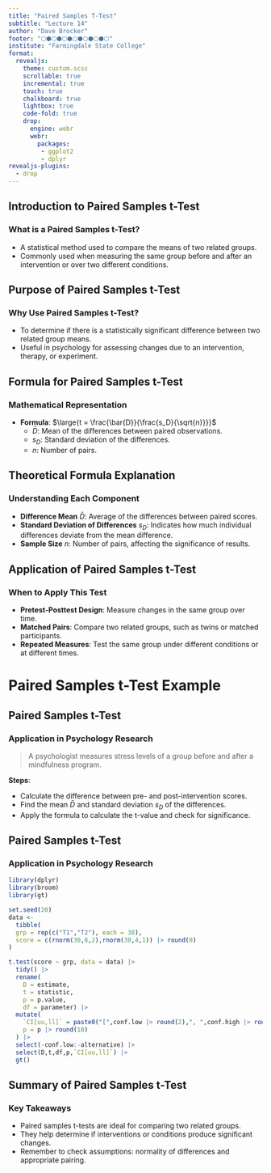 ```yaml
---
title: "Paired Samples T-Test"
subtitle: "Lecture 14"
author: "Dave Brocker"
footer: "⬡⬢⬡⬢⬡⬢⬡⬢⬡⬢⬡⬢⬡"
institute: "Farmingdale State College"
format: 
  revealjs:
    theme: custom.scss
    scrollable: true
    incremental: true   
    touch: true
    chalkboard: true
    lightbox: true
    code-fold: true
    drop:
      engine: webr
      webr:
        packages:
         - ggplot2
         - dplyr
revealjs-plugins:
  - drop
---
```


## Introduction to Paired Samples t-Test

### What is a Paired Samples t-Test?

-   A statistical method used to compare the means of two related groups.
-   Commonly used when measuring the same group before and after an intervention or over two different conditions.

## Purpose of Paired Samples t-Test

### Why Use Paired Samples t-Test?

-   To determine if there is a statistically significant difference between two related group means.
-   Useful in psychology for assessing changes due to an intervention, therapy, or experiment.

## Formula for Paired Samples t-Test

### Mathematical Representation

-   **Formula**: $\large{t = \frac{\bar{D}}{\frac{s_D}{\sqrt{n}}}}$
    -   $\bar{D}$: Mean of the differences between paired observations.
    -   $s_D$: Standard deviation of the differences.
    -   $n$: Number of pairs.

## Theoretical Formula Explanation

### Understanding Each Component

-   **Difference Mean** $\bar{D}$: Average of the differences between paired scores.
-   **Standard Deviation of Differences** $s_D$: Indicates how much individual differences deviate from the mean difference.
-   **Sample Size** $n$: Number of pairs, affecting the significance of results.

## Application of Paired Samples t-Test

### When to Apply This Test

-   **Pretest-Posttest Design**: Measure changes in the same group over time.
-   **Matched Pairs**: Compare two related groups, such as twins or matched participants.
-   **Repeated Measures**: Test the same group under different conditions or at different times.

# Paired Samples t-Test Example

## Paired Samples t-Test

### Application in Psychology Research

> A psychologist measures stress levels of a group before and after a mindfulness program.

**Steps**:

-   Calculate the difference between pre- and post-intervention scores.
-   Find the mean $\bar{D}$ and standard deviation $s_D$ of the differences.
-   Apply the formula to calculate the t-value and check for significance.

## Paired Samples t-Test

### Application in Psychology Research

```r
library(dplyr)
library(broom)
library(gt)

set.seed(20)
data <- 
  tibble(
  grp = rep(c("T1","T2"), each = 30),
  score = c(rnorm(30,8,2),rnorm(30,4,1)) |> round(0)
) 

t.test(score ~ grp, data = data) |> 
  tidy() |> 
  rename(
    D = estimate,
    t = statistic, 
    p = p.value,
    df = parameter) |> 
  mutate(
    `CI[uu,ll]` = paste0("[",conf.low |> round(2),", ",conf.high |> round(2),"]"),
    p = p |> round(10)
  ) |> 
  select(-conf.low:-alternative) |> 
  select(D,t,df,p,`CI[uu,ll]`) |> 
  gt()

```

## Summary of Paired Samples t-Test

### Key Takeaways

-   Paired samples t-tests are ideal for comparing two related groups.
-   They help determine if interventions or conditions produce significant changes.
-   Remember to check assumptions: normality of differences and appropriate pairing.
